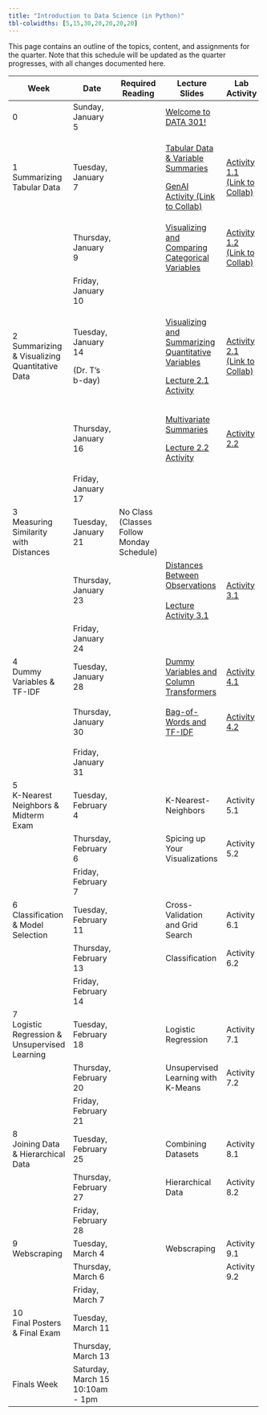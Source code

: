 ```yaml
---
title: "Introduction to Data Science (in Python)"
tbl-colwidths: [5,15,30,20,20,20,20]
---
```


This page contains an outline of the topics, content, and assignments for the quarter. Note that this schedule will be updated as the quarter progresses, with all changes documented here.

+-----------------------------------------------+----------------------------------+-------------------------------------------+------------------------------------------------------------------------------------------------------------------------------------------------------------+--------------------------------------------------------------------------------------------------------------------------------------------------------+----------------------------------------------------------------------------------------------------------+---------------------------+
| Week                                          | Date                             | Required Reading                          | Lecture Slides                                                                                                                                             | Lab Activity                                                                                                                                           | Weekly Assignment                                                                                        | Exams & Project           |
+===============================================+==================================+===========================================+============================================================================================================================================================+========================================================================================================================================================+==========================================================================================================+===========================+
| 0                                             | Sunday, January 5                |                                           | [Welcome to DATA 301!](/slides/00-welcome.qmd "Welcome to DATA 301!")                                                                                      |                                                                                                                                                        |                                                                                                          |                           |
+-----------------------------------------------+----------------------------------+-------------------------------------------+------------------------------------------------------------------------------------------------------------------------------------------------------------+--------------------------------------------------------------------------------------------------------------------------------------------------------+----------------------------------------------------------------------------------------------------------+---------------------------+
| 1 Summarizing Tabular Data                    | Tuesday, January 7               |                                           | [Tabular Data & Variable Summaries](/slides/01-tabular-data-summaries.qmd "Tabular Data & Variable Summaries")                                             | [Activity 1.1 (Link to Collab)](https://colab.research.google.com/drive/1L7vRYObMyqvWWlFaEnZqEJQjpHsWu690?usp=sharing "Activity 1.1 (Link to Collab)") |                                                                                                          |                           |
|                                               |                                  |                                           |                                                                                                                                                            |                                                                                                                                                        |                                                                                                          |                           |
|                                               |                                  |                                           | [GenAI Activity (Link to Collab)](https://colab.research.google.com/drive/1QNGwd_33HqvANn4ZO8BVbCvmnzMJd28c?usp=sharing "GenAI Activity (Link to Collab)") |                                                                                                                                                        |                                                                                                          |                           |
+-----------------------------------------------+----------------------------------+-------------------------------------------+------------------------------------------------------------------------------------------------------------------------------------------------------------+--------------------------------------------------------------------------------------------------------------------------------------------------------+----------------------------------------------------------------------------------------------------------+---------------------------+
|                                               | Thursday, January 9              |                                           | [Visualizing and Comparing Categorical Variables](/slides/02-conditional-distributions.qmd "Visualizing and Comparing Categorical Variables")              | [Activity 1.2 (Link to Collab)](https://colab.research.google.com/drive/1xF6ZnCrvrmbv-K8YUmKOSRpDArr6LhJ7?usp=sharing "Activity 1.2 (Link to Collab)") | [Lab 1A](https://colab.research.google.com/drive/1oJjaV-ci0zaQpxigDJhaV59J7IR9MGu5?usp=sharing "Lab 1A") |                           |
|                                               |                                  |                                           |                                                                                                                                                            |                                                                                                                                                        |                                                                                                          |                           |
|                                               |                                  |                                           |                                                                                                                                                            |                                                                                                                                                        | [Lab 1B](https://colab.research.google.com/drive/1Ow4hOxqVdxY7nSuhqTuBGWRWWH3c2ZFX?usp=sharing "Lab 1B") |                           |
+-----------------------------------------------+----------------------------------+-------------------------------------------+------------------------------------------------------------------------------------------------------------------------------------------------------------+--------------------------------------------------------------------------------------------------------------------------------------------------------+----------------------------------------------------------------------------------------------------------+---------------------------+
|                                               | Friday, January 10               |                                           |                                                                                                                                                            |                                                                                                                                                        | Lab 1 Due by Midnight                                                                                    |                           |
+-----------------------------------------------+----------------------------------+-------------------------------------------+------------------------------------------------------------------------------------------------------------------------------------------------------------+--------------------------------------------------------------------------------------------------------------------------------------------------------+----------------------------------------------------------------------------------------------------------+---------------------------+
| 2 Summarizing & Visualizing Quantitative Data | Tuesday, January 14              |                                           | [Visualizing and Summarizing Quantitative Variables](/slides/03-quantitative-variables.qmd "Visualizing and Summarizing Quantitative Variables")           | [Activity 2.1 (Link to Collab)](https://colab.research.google.com/drive/1XBzyo6WxGv9JesWvFl-JoMsk_fIIwZHs?usp=sharing "Activity 2.1 (Link to Collab)") |                                                                                                          |                           |
|                                               |                                  |                                           |                                                                                                                                                            |                                                                                                                                                        |                                                                                                          |                           |
|                                               | (Dr. T's b-day)                  |                                           | [Lecture 2.1 Activity](https://colab.research.google.com/drive/1coXx5_Kij_xKWhCd2rNWlrjOm8p5cwaj?usp=sharing "Lecture 2.1 Activity")                       |                                                                                                                                                        |                                                                                                          |                           |
+-----------------------------------------------+----------------------------------+-------------------------------------------+------------------------------------------------------------------------------------------------------------------------------------------------------------+--------------------------------------------------------------------------------------------------------------------------------------------------------+----------------------------------------------------------------------------------------------------------+---------------------------+
|                                               | Thursday, January 16             |                                           | [Multivariate Summaries](/slides/04-group-by.qmd "Multivariate Summaries")                                                                                 | [Activity 2.2](https://colab.research.google.com/drive/1z04uCd6DHJ7Ln6zPQORCMqzXgELVPi6s?usp=sharing "Activity 2.2")                                   | [Lab 2A](https://colab.research.google.com/drive/1gTvmY1vMzSweF1tjKP83gfZ4breo1VYc?usp=sharing "Lab 2A") |                           |
|                                               |                                  |                                           |                                                                                                                                                            |                                                                                                                                                        |                                                                                                          |                           |
|                                               |                                  |                                           | [Lecture 2.2 Activity](https://colab.research.google.com/drive/1jjxyhLnN0BGQXcDYFxH241IbJR6dfG3u?usp=sharing "Lecture 2.2 Activity")                       |                                                                                                                                                        | [Lab 2B](https://colab.research.google.com/drive/1hOiHuLV2W0BrGShCmFwou61UEPkX8TZD?usp=sharing)          |                           |
+-----------------------------------------------+----------------------------------+-------------------------------------------+------------------------------------------------------------------------------------------------------------------------------------------------------------+--------------------------------------------------------------------------------------------------------------------------------------------------------+----------------------------------------------------------------------------------------------------------+---------------------------+
|                                               | Friday, January 17               |                                           |                                                                                                                                                            |                                                                                                                                                        | Lab 2 Due by Midnight                                                                                    |                           |
+-----------------------------------------------+----------------------------------+-------------------------------------------+------------------------------------------------------------------------------------------------------------------------------------------------------------+--------------------------------------------------------------------------------------------------------------------------------------------------------+----------------------------------------------------------------------------------------------------------+---------------------------+
| 3\                                            | Tuesday, January 21              | No Class (Classes Follow Monday Schedule) |                                                                                                                                                            |                                                                                                                                                        |                                                                                                          |                           |
| Measuring Similarity with Distances           |                                  |                                           |                                                                                                                                                            |                                                                                                                                                        |                                                                                                          |                           |
+-----------------------------------------------+----------------------------------+-------------------------------------------+------------------------------------------------------------------------------------------------------------------------------------------------------------+--------------------------------------------------------------------------------------------------------------------------------------------------------+----------------------------------------------------------------------------------------------------------+---------------------------+
|                                               | Thursday, January 23             |                                           | [Distances Between Observations](/slides/05-distances.qmd "Distances Between Observations")\                                                               | [Activity 3.1](https://colab.research.google.com/drive/1WMw9KsoGkIH55q3GraqHJlEe7L64Bk7Y?usp=sharing "Activity 3.1")                                   | [Lab 3](https://colab.research.google.com/drive/1qAvJw5w0Ubng9SCGjN_4y5puUBHg1Zd3?usp=sharing "Lab 3")   |                           |
|                                               |                                  |                                           | \                                                                                                                                                          |                                                                                                                                                        |                                                                                                          |                           |
|                                               |                                  |                                           | [Lecture Activity 3.1](https://colab.research.google.com/drive/1xly33T6Bzx-85peCe-2O9elkbgM97NIW?usp=sharing)                                              |                                                                                                                                                        |                                                                                                          |                           |
+-----------------------------------------------+----------------------------------+-------------------------------------------+------------------------------------------------------------------------------------------------------------------------------------------------------------+--------------------------------------------------------------------------------------------------------------------------------------------------------+----------------------------------------------------------------------------------------------------------+---------------------------+
|                                               | Friday, January 24               |                                           |                                                                                                                                                            |                                                                                                                                                        | Lab 3 Due by Midnight                                                                                    |                           |
+-----------------------------------------------+----------------------------------+-------------------------------------------+------------------------------------------------------------------------------------------------------------------------------------------------------------+--------------------------------------------------------------------------------------------------------------------------------------------------------+----------------------------------------------------------------------------------------------------------+---------------------------+
| 4\                                            | Tuesday, January 28              |                                           | [Dummy Variables and Column Transformers](/slides/06-preprocessing.qmd "Dummy Variables and Column Transformers")                                          | [Activity 4.1](https://colab.research.google.com/drive/1Xzx2cKhxH6I6iYtcOakWVeE8zaDnz0Po?usp=sharing "Activity 4.1")                                   |                                                                                                          |                           |
| Dummy Variables & TF-IDF                      |                                  |                                           |                                                                                                                                                            |                                                                                                                                                        |                                                                                                          |                           |
+-----------------------------------------------+----------------------------------+-------------------------------------------+------------------------------------------------------------------------------------------------------------------------------------------------------------+--------------------------------------------------------------------------------------------------------------------------------------------------------+----------------------------------------------------------------------------------------------------------+---------------------------+
|                                               | Thursday, January 30             |                                           | [Bag-of-Words and TF-IDF](/slides/07-text-data.qmd "Bag-of-Words and TF-IDF")                                                                              | [Activity 4.2](https://colab.research.google.com/drive/1iJd-1hy4Tg5S_EgGH1eL7dqnKktoqjrG?usp=sharing "Activity 4.2")                                   | Lab 4A                                                                                                   |                           |
|                                               |                                  |                                           |                                                                                                                                                            |                                                                                                                                                        |                                                                                                          |                           |
|                                               |                                  |                                           |                                                                                                                                                            |                                                                                                                                                        | Lab 4B                                                                                                   |                           |
+-----------------------------------------------+----------------------------------+-------------------------------------------+------------------------------------------------------------------------------------------------------------------------------------------------------------+--------------------------------------------------------------------------------------------------------------------------------------------------------+----------------------------------------------------------------------------------------------------------+---------------------------+
|                                               | Friday, January 31               |                                           |                                                                                                                                                            |                                                                                                                                                        | Lab 4 Due by Midnight                                                                                    |                           |
+-----------------------------------------------+----------------------------------+-------------------------------------------+------------------------------------------------------------------------------------------------------------------------------------------------------------+--------------------------------------------------------------------------------------------------------------------------------------------------------+----------------------------------------------------------------------------------------------------------+---------------------------+
| 5\                                            | Tuesday, February 4              |                                           | K-Nearest-Neighbors                                                                                                                                        | Activity 5.1                                                                                                                                           |                                                                                                          |                           |
| K-Nearest Neighbors & Midterm Exam            |                                  |                                           |                                                                                                                                                            |                                                                                                                                                        |                                                                                                          |                           |
+-----------------------------------------------+----------------------------------+-------------------------------------------+------------------------------------------------------------------------------------------------------------------------------------------------------------+--------------------------------------------------------------------------------------------------------------------------------------------------------+----------------------------------------------------------------------------------------------------------+---------------------------+
|                                               | Thursday, February 6             |                                           | Spicing up Your Visualizations                                                                                                                             | Activity 5.2                                                                                                                                           |                                                                                                          | Midterm Exam (in-class)   |
+-----------------------------------------------+----------------------------------+-------------------------------------------+------------------------------------------------------------------------------------------------------------------------------------------------------------+--------------------------------------------------------------------------------------------------------------------------------------------------------+----------------------------------------------------------------------------------------------------------+---------------------------+
|                                               | Friday, February 7               |                                           |                                                                                                                                                            |                                                                                                                                                        | Lab 5 Due by Midnight                                                                                    |                           |
+-----------------------------------------------+----------------------------------+-------------------------------------------+------------------------------------------------------------------------------------------------------------------------------------------------------------+--------------------------------------------------------------------------------------------------------------------------------------------------------+----------------------------------------------------------------------------------------------------------+---------------------------+
| 6\                                            | Tuesday, February 11             |                                           | Cross-Validation and Grid Search                                                                                                                           | Activity 6.1                                                                                                                                           |                                                                                                          |                           |
| Classification & Model Selection              |                                  |                                           |                                                                                                                                                            |                                                                                                                                                        |                                                                                                          |                           |
+-----------------------------------------------+----------------------------------+-------------------------------------------+------------------------------------------------------------------------------------------------------------------------------------------------------------+--------------------------------------------------------------------------------------------------------------------------------------------------------+----------------------------------------------------------------------------------------------------------+---------------------------+
|                                               | Thursday, February 13            |                                           | Classification                                                                                                                                             | Activity 6.2                                                                                                                                           |                                                                                                          |                           |
+-----------------------------------------------+----------------------------------+-------------------------------------------+------------------------------------------------------------------------------------------------------------------------------------------------------------+--------------------------------------------------------------------------------------------------------------------------------------------------------+----------------------------------------------------------------------------------------------------------+---------------------------+
|                                               | Friday, February 14              |                                           |                                                                                                                                                            |                                                                                                                                                        | Lab 6 Due by Midnight                                                                                    |                           |
+-----------------------------------------------+----------------------------------+-------------------------------------------+------------------------------------------------------------------------------------------------------------------------------------------------------------+--------------------------------------------------------------------------------------------------------------------------------------------------------+----------------------------------------------------------------------------------------------------------+---------------------------+
| 7\                                            | Tuesday, February 18             |                                           | Logistic Regression                                                                                                                                        | Activity 7.1                                                                                                                                           |                                                                                                          |                           |
| Logistic Regression & Unsupervised Learning   |                                  |                                           |                                                                                                                                                            |                                                                                                                                                        |                                                                                                          |                           |
+-----------------------------------------------+----------------------------------+-------------------------------------------+------------------------------------------------------------------------------------------------------------------------------------------------------------+--------------------------------------------------------------------------------------------------------------------------------------------------------+----------------------------------------------------------------------------------------------------------+---------------------------+
|                                               | Thursday, February 20            |                                           | Unsupervised Learning with K-Means                                                                                                                         | Activity 7.2                                                                                                                                           |                                                                                                          |                           |
+-----------------------------------------------+----------------------------------+-------------------------------------------+------------------------------------------------------------------------------------------------------------------------------------------------------------+--------------------------------------------------------------------------------------------------------------------------------------------------------+----------------------------------------------------------------------------------------------------------+---------------------------+
|                                               | Friday, February 21              |                                           |                                                                                                                                                            |                                                                                                                                                        | Lab 7 Due by Midnight                                                                                    | Project Proposal Due      |
+-----------------------------------------------+----------------------------------+-------------------------------------------+------------------------------------------------------------------------------------------------------------------------------------------------------------+--------------------------------------------------------------------------------------------------------------------------------------------------------+----------------------------------------------------------------------------------------------------------+---------------------------+
| 8\                                            | Tuesday, February 25             |                                           | Combining Datasets                                                                                                                                         | Activity 8.1                                                                                                                                           |                                                                                                          |                           |
| Joining Data & Hierarchical Data              |                                  |                                           |                                                                                                                                                            |                                                                                                                                                        |                                                                                                          |                           |
+-----------------------------------------------+----------------------------------+-------------------------------------------+------------------------------------------------------------------------------------------------------------------------------------------------------------+--------------------------------------------------------------------------------------------------------------------------------------------------------+----------------------------------------------------------------------------------------------------------+---------------------------+
|                                               | Thursday, February 27            |                                           | Hierarchical Data                                                                                                                                          | Activity 8.2                                                                                                                                           |                                                                                                          |                           |
+-----------------------------------------------+----------------------------------+-------------------------------------------+------------------------------------------------------------------------------------------------------------------------------------------------------------+--------------------------------------------------------------------------------------------------------------------------------------------------------+----------------------------------------------------------------------------------------------------------+---------------------------+
|                                               | Friday, February 28              |                                           |                                                                                                                                                            |                                                                                                                                                        | Lab 8 Due by Midnight                                                                                    |                           |
+-----------------------------------------------+----------------------------------+-------------------------------------------+------------------------------------------------------------------------------------------------------------------------------------------------------------+--------------------------------------------------------------------------------------------------------------------------------------------------------+----------------------------------------------------------------------------------------------------------+---------------------------+
| 9\                                            | Tuesday, March 4                 |                                           | Webscraping                                                                                                                                                | Activity 9.1                                                                                                                                           |                                                                                                          |                           |
| Webscraping                                   |                                  |                                           |                                                                                                                                                            |                                                                                                                                                        |                                                                                                          |                           |
+-----------------------------------------------+----------------------------------+-------------------------------------------+------------------------------------------------------------------------------------------------------------------------------------------------------------+--------------------------------------------------------------------------------------------------------------------------------------------------------+----------------------------------------------------------------------------------------------------------+---------------------------+
|                                               | Thursday, March 6                |                                           |                                                                                                                                                            | Activity 9.2                                                                                                                                           |                                                                                                          |                           |
+-----------------------------------------------+----------------------------------+-------------------------------------------+------------------------------------------------------------------------------------------------------------------------------------------------------------+--------------------------------------------------------------------------------------------------------------------------------------------------------+----------------------------------------------------------------------------------------------------------+---------------------------+
|                                               | Friday, March 7                  |                                           |                                                                                                                                                            |                                                                                                                                                        | Lab 9 Due by Midnight                                                                                    |                           |
+-----------------------------------------------+----------------------------------+-------------------------------------------+------------------------------------------------------------------------------------------------------------------------------------------------------------+--------------------------------------------------------------------------------------------------------------------------------------------------------+----------------------------------------------------------------------------------------------------------+---------------------------+
| 10\                                           | Tuesday, March 11                |                                           |                                                                                                                                                            |                                                                                                                                                        |                                                                                                          | Posters Due to be Printed |
| Final Posters & Final Exam                    |                                  |                                           |                                                                                                                                                            |                                                                                                                                                        |                                                                                                          |                           |
+-----------------------------------------------+----------------------------------+-------------------------------------------+------------------------------------------------------------------------------------------------------------------------------------------------------------+--------------------------------------------------------------------------------------------------------------------------------------------------------+----------------------------------------------------------------------------------------------------------+---------------------------+
|                                               | Thursday, March 13               |                                           |                                                                                                                                                            |                                                                                                                                                        |                                                                                                          | Final Exam (in-class)     |
+-----------------------------------------------+----------------------------------+-------------------------------------------+------------------------------------------------------------------------------------------------------------------------------------------------------------+--------------------------------------------------------------------------------------------------------------------------------------------------------+----------------------------------------------------------------------------------------------------------+---------------------------+
| Finals Week                                   | Saturday, March 15 10:10am - 1pm |                                           |                                                                                                                                                            |                                                                                                                                                        |                                                                                                          | Poster Presentations      |
+-----------------------------------------------+----------------------------------+-------------------------------------------+------------------------------------------------------------------------------------------------------------------------------------------------------------+--------------------------------------------------------------------------------------------------------------------------------------------------------+----------------------------------------------------------------------------------------------------------+---------------------------+
